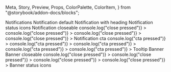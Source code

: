   Meta,
  Story,
  Preview,
  Props,
  ColorPalette,
  ColorItem,
} from "@storybook/addon-docs/blocks";

<Meta title="Notifications" />

<Preview>
  <Story
    name="Notification"
    parameters={{
      design: {
        type: "figma",
        url:
          "https://www.figma.com/file/KVbqwH1I4lStgUwTK4Wr8z/App-Design-System?node-id=1632%3A0",
      },
    }}
  >
    <View>
      <Text type="h3">Notifications</Text>
      <Text type="h4">Notification default</Text>
      <View
        style={{
          alignItems: "flex-start",
          display: "grid",
          gridTemplateColumns: "repeat(4, 1fr)",
          gridColumnGap: 10,
          gridRowGap: 10,
          maxWidth: 1400,
        }}
      >
        <Notification
          type="positive"
          content="This is a success IN with only one line of text"
        ></Notification>
        <Notification
          type="negative"
          content="This is a error IN with only one line of text"
        ></Notification>
        <Notification
          type="warning"
          content="This is a warning IN with only one line of text"
        ></Notification>
        <Notification
          type="default"
          content="This is a info IN with only one line of text"
        ></Notification>
      </View>
      <Text type="h4">Notification with heading</Text>
      <View
        style={{
          alignItems: "flex-start",
          display: "grid",
          gridTemplateColumns: "repeat(4, 1fr)",
          gridColumnGap: 10,
          gridRowGap: 10,
          maxWidth: 1400,
        }}
      >
        <Notification
          type="positive"
          heading="The core of the success IN in one line."
          content="This is a success IN with only one line of text"
        ></Notification>
        <Notification
          type="negative"
          heading="The core of the error IN in one line."
          content="This is a error IN with only one line of text"
        ></Notification>
        <Notification
          type="warning"
          heading="The core of the warning IN in one line."
          content="This is a warning IN with only one line of text"
        ></Notification>
        <Notification
          type="default"
          heading="The core of the info IN in one line."
          content="This is a info IN with only one line of text"
        ></Notification>
      </View>
      <Text type="h4">Notification status icons</Text>
      <View
        style={{
          alignItems: "flex-start",
          display: "grid",
          gridTemplateColumns: "repeat(4, 1fr)",
          gridColumnGap: 10,
          gridRowGap: 10,
          maxWidth: 1400,
        }}
      >
        <Notification
          type="positive"
          heading="The core of the success IN in one line."
          content="This is a success IN with only one line of text"
          hasIcon={true}
          icon="checkmark"
        ></Notification>
        <Notification
          type="negative"
          heading="The core of the error IN in one line."
          content="This is a error IN with only one line of text"
          hasIcon={true}
          icon="close"
        ></Notification>
        <Notification
          type="warning"
          heading="The core of the warning IN in one line."
          content="This is a warning IN with only one line of text"
          hasIcon={true}
          icon="warning"
        ></Notification>
        <Notification
          type="default"
          heading="The core of the info IN in one line."
          content="This is a info IN with only one line of text"
          hasIcon={true}
        ></Notification>
      </View>
      <Text type="h4">Notification closeable</Text>
      <View
        style={{
          alignItems: "flex-start",
          display: "grid",
          gridTemplateColumns: "repeat(4, 1fr)",
          gridColumnGap: 10,
          gridRowGap: 10,
          maxWidth: 1400,
        }}
      >
        <Notification
          type="positive"
          heading="The core of the success IN in one line."
          content="This is a success IN with only one line of text"
          isCloseable={true}
          onPressClose={() => console.log("close pressed")}
        ></Notification>
        <Notification
          type="negative"
          heading="The core of the error IN in one line."
          content="This is a error IN with only one line of text"
          isCloseable={true}
          onPressClose={() => console.log("close pressed")}
        ></Notification>
        <Notification
          type="warning"
          heading="The core of the warning IN in one line."
          content="This is a warning IN with only one line of text"
          isCloseable={true}
          onPressClose={() => console.log("close pressed")}
        ></Notification>
        <Notification
          type="default"
          heading="The core of the info IN in one line."
          content="This is a info IN with only one line of text"
          isCloseable={true}
          onPressClose={() => console.log("close pressed")}
        ></Notification>
      </View>
      <Text type="h4">Notification cta</Text>
      <View
        style={{
          alignItems: "flex-start",
          display: "grid",
          gridTemplateColumns: "repeat(4, 1fr)",
          gridColumnGap: 10,
          gridRowGap: 10,
          maxWidth: 1400,
        }}
      >
        <Notification
          type="positive"
          heading="The core of the success IN in one line."
          content="This is a success IN with only one line of text"
          hasCta={true}
          onPressCta={() => console.log("cta pressed")}
        ></Notification>
        <Notification
          type="negative"
          heading="The core of the error IN in one line."
          content="This is a error IN with only one line of text"
          hasCta={true}
          onPressCta={() => console.log("cta pressed")}
        ></Notification>
        <Notification
          type="warning"
          heading="The core of the warning IN in one line."
          content="This is a warning IN with only one line of text"
          hasCta={true}
          onPressCta={() => console.log("cta pressed")}
        ></Notification>
        <Notification
          type="attention"
          heading="The core of the attention IN in one line."
          content="This is a attention IN with only one line of text"
          hasCta={true}
          onPressCta={() => console.log("cta pressed")}
        ></Notification>
        <Notification
          type="default"
          heading="The core of the info IN in one line."
          content="This is a info IN with only one line of text"
          hasCta={true}
          onPressCta={() => console.log("cta pressed")}
        ></Notification>
      </View>
      <Text type="h4">Tooltip</Text>
      <View
        style={{
          alignItems: "flex-start",
          display: "grid",
          gridTemplateColumns: "repeat(4, 1fr)",
          gridColumnGap: 10,
          gridRowGap: 10,
          maxWidth: 1400,
        }}
      >
        <Notification
          type="positive"
          isTooltip={true}
          tooltipPosition="below"
          heading="The core of the success IN in one line."
          content="This is a success IN with only one line of text"
        ></Notification>
        <Notification
          type="negative"
          isTooltip={true}
          tooltipPosition="below"
          heading="The core of the error IN in one line."
          content="This is a error IN with only one line of text"
        ></Notification>
        <Notification
          type="warning"
          isTooltip={true}
          tooltipPosition="below"
          heading="The core of the warning IN in one line."
          content="This is a warning IN with only one line of text"
        ></Notification>
        <Notification
          type="default"
          isTooltip={true}
          tooltipPosition="below"
          heading="The core of the info IN in one line."
          content="This is a info IN with only one line of text"
        ></Notification>
        <Notification
          type="positive"
          isTooltip={true}
          tooltipPosition="belowCentered"
          heading="The core of the success IN in one line."
          content="This is a success IN with only one line of text"
        ></Notification>
        <Notification
          type="negative"
          isTooltip={true}
          tooltipPosition="belowCentered"
          heading="The core of the error IN in one line."
          content="This is a error IN with only one line of text"
        ></Notification>
        <Notification
          type="warning"
          isTooltip={true}
          tooltipPosition="belowCentered"
          heading="The core of the warning IN in one line."
          content="This is a warning IN with only one line of text"
        ></Notification>
        <Notification
          type="default"
          isTooltip={true}
          tooltipPosition="belowCentered"
          heading="The core of the info IN in one line."
          content="This is a info IN with only one line of text"
        ></Notification>
        <Notification
          type="positive"
          isTooltip={true}
          tooltipPosition="above"
          heading="The core of the success IN in one line."
          content="This is a success IN with only one line of text"
        ></Notification>
        <Notification
          type="negative"
          isTooltip={true}
          tooltipPosition="above"
          heading="The core of the error IN in one line."
          content="This is a error IN with only one line of text"
        ></Notification>
        <Notification
          type="warning"
          isTooltip={true}
          tooltipPosition="above"
          heading="The core of the warning IN in one line."
          content="This is a warning IN with only one line of text"
        ></Notification>
        <Notification
          type="default"
          isTooltip={true}
          tooltipPosition="above"
          heading="The core of the info IN in one line."
          content="This is a info IN with only one line of text"
        ></Notification>
        <Notification
          type="positive"
          isTooltip={true}
          tooltipPosition="aboveCentered"
          heading="The core of the success IN in one line."
          content="This is a success IN with only one line of text"
        ></Notification>
        <Notification
          type="negative"
          isTooltip={true}
          tooltipPosition="aboveCentered"
          heading="The core of the error IN in one line."
          content="This is a error IN with only one line of text"
        ></Notification>
        <Notification
          type="warning"
          isTooltip={true}
          tooltipPosition="aboveCentered"
          heading="The core of the warning IN in one line."
          content="This is a warning IN with only one line of text"
        ></Notification>
        <Notification
          type="default"
          isTooltip={true}
          tooltipPosition="aboveCentered"
          heading="The core of the info IN in one line."
          content="This is a info IN with only one line of text"
        ></Notification>
      </View>
      <Text type="h4">Banner</Text>
      <View
        style={{
          alignItems: "flex-start",
          display: "grid",
          gridTemplateColumns: "repeat(4, 1fr)",
          gridColumnGap: 10,
          gridRowGap: 10,
          maxWidth: 1400,
        }}
      >
        <Notification
          type="positive"
          heading="The core of the success IN in one line."
          content="This is a success IN with only one line of text"
          isBanner={true}
        ></Notification>
        <Notification
          type="negative"
          heading="The core of the error IN in one line."
          content="This is a error IN with only one line of text"
          isBanner={true}
        ></Notification>
        <Notification
          type="warning"
          heading="The core of the informative IN in one line."
          content="This is a warning IN with only one line of text"
          isBanner={true}
        ></Notification>
        <Notification
          type="default"
          heading="The core of the info IN in one line."
          content="This is a info IN with only one line of text"
          isBanner={true}
        ></Notification>
      </View>
      <Text type="h4">Banner closeable</Text>
      <View
        style={{
          alignItems: "flex-start",
          display: "grid",
          gridTemplateColumns: "repeat(4, 1fr)",
          gridColumnGap: 10,
          gridRowGap: 10,
          maxWidth: 1400,
        }}
      >
        <Notification
          type="positive"
          heading="The core of the success IN in one line."
          content="This is a success IN with only one line of text"
          isBanner={true}
          isCloseable={true}
          onPressClose={() => console.log("close pressed")}
        ></Notification>
        <Notification
          type="negative"
          heading="The core of the error IN in one line."
          content="This is a error IN with only one line of text"
          isBanner={true}
          isCloseable={true}
          onPressClose={() => console.log("close pressed")}
        ></Notification>
        <Notification
          type="warning"
          heading="The core of the informative IN in one line."
          content="This is a warning IN with only one line of text"
          isBanner={true}
          isCloseable={true}
          onPressClose={() => console.log("close pressed")}
        ></Notification>
        <Notification
          type="default"
          heading="The core of the info IN in one line."
          content="This is a info IN with only one line of text"
          isBanner={true}
          isCloseable={true}
          onPressClose={() => console.log("close pressed")}
        ></Notification>
      </View>
      <Text type="h4">Banner status icons</Text>
      <View
        style={{
          alignItems: "flex-start",
          display: "grid",
          gridTemplateColumns: "repeat(4, 1fr)",
          gridColumnGap: 10,
          gridRowGap: 10,
          maxWidth: 1400,
        }}
      >
        <Notification
          type="positive"
          heading="The core of the success IN in one line."
          content="This is a success IN with only one line of text"
          isBanner={true}
          hasIcon={true}
          icon="checkmark"
        ></Notification>
        <Notification
          type="negative"
          heading="The core of the error IN in one line."
          content="This is a error IN with only one line of text"
          isBanner={true}
          hasIcon={true}
          icon="close"
        ></Notification>
        <Notification
          type="warning"
          heading="The core of the informative IN in one line."
          content="This is a warning IN with only one line of text"
          isBanner={true}
          hasIcon={true}
          icon="warning"
        ></Notification>
        <Notification
          type="default"
          heading="The core of the info IN in one line."
          content="This is a info IN with only one line of text"
          isBanner={true}
          hasIcon={true}
        ></Notification>
      </View>
    </View>
  </Story>
</Preview>

<Props of={Notification} />
